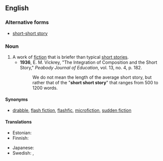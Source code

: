 {{also|short-short story}}
==English==

===Alternative forms===
* [[short-short story]]

===Noun===
{{en-noun}}

# A work of [[fiction]] that is briefer than typical [[short story|short stories]].
#* '''1936''', E. M. Vickrey, "The Integration of Composition and the Short Story," ''Peabody Journal of Education'', vol. 13, no. 4, p. 182.
#*: We do not mean the length of the average short story, but rather that of the "'''short short story'''" that ranges from 500 to 1200 words.

====Synonyms====
* [[drabble]], [[flash fiction]], [[flashfic]], [[microfiction]], [[sudden fiction]]

====Translations====
{{trans-top|a kind of work of fiction}}
* Estonian: {{t|et|mininovell}}
* Finnish: {{t|fi|mininovelli}}
{{trans-mid}}
* Japanese: {{t|ja|ショートショート|tr=shōto shōto}}
* Swedish: {{t|sv|miniatyrnovell|c}}, {{t|sv|mininovell|c}}
{{trans-bottom}}